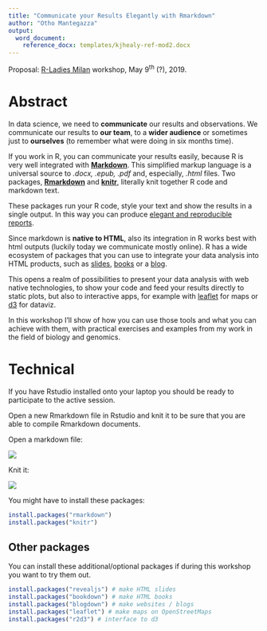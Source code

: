 ```yaml
---
title: "Communicate your Results Elegantly with Rmarkdown"
author: "Otho Mantegazza"
output:
  word_document:
    reference_docx: templates/kjhealy-ref-mod2.docx
---
```


Proposal: [R-Ladies Milan](https://www.meetup.com/R-Ladies-Milan/) workshop, May 9^th^ (?), 2019.

# Abstract

In data science, we need to **communicate** our results and observations. We communicate our results to **our team**, to a **wider audience** or sometimes  just to **ourselves** (to remember what were doing in six months time).

If you work in R, you can communicate your results easily, because R is very well integrated with [**Markdown**](https://en.wikipedia.org/wiki/Markdown). This simplified markup language is a universal source to *.docx, .epub, .pdf* and, especially, *.html* files. Two packages, [**Rmarkdown**](https://bookdown.org/yihui/rmarkdown/) and [**knitr**](https://yihui.name/knitr/), literally knit together R code and markdown text.

These packages run your R code, style your text and show the results in a single output. In this way you can produce [elegant and reproducible reports](https://rmarkdown.rstudio.com/).

Since markdown is **native to HTML**, also its integration in R works best with html outputs (luckily today we communicate mostly online). R has a wide ecosystem of packages that you can use to integrate your data analysis into HTML products, such as [slides](https://revealjs.com/#/), [books](https://bookdown.org/) or a [blog](https://alison.rbind.io/post/up-and-running-with-blogdown/).

This opens a realm of possibilities to present your data analysis with web native technologies, to show your code and feed your results directly to static plots, but also to interactive apps, for example with [leaflet](https://rstudio.github.io/leaflet/) for maps or [d3](https://rstudio.github.io/r2d3/) for dataviz.

In this workshop I'll show of how you can use those tools and what you can achieve with them, with practical exercises and examples from my work in the field of biology and genomics.

# Technical

If you have Rstudio installed onto your laptop you should be ready to participate to the active session.

Open a new Rmarkdown file in Rstudio and knit it to be sure that you are able to compile Rmarkdown documents.

Open a markdown file:

![](img/open-file.png)

Knit it:

![](img/knit-file.png)

You might have to install these packages:

```r
install.packages("rmarkdown")
install.packages("knitr")
```

## Other packages

You can install these additional/optional packages if during this workshop you want to try them out.

```r
install.packages("revealjs") # make HTML slides
install.packages("bookdown") # make HTML books
install.packages("blogdown") # make websites / blogs
install.packages("leaflet") # make maps on OpenStreetMaps
install.packages("r2d3") # interface to d3
```